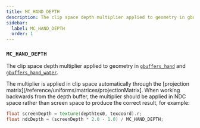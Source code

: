 ```yaml
---
title: MC_HAND_DEPTH
description: The clip space depth multiplier applied to geometry in gbuffers_hand and gbuffers_hand_water`.
sidebar:
  label: MC_HAND_DEPTH
  order: 1
---
```


### `MC_HAND_DEPTH`

The clip space depth multiplier applied to geometry in [`gbuffers_hand`](/reference/programs/gbuffers) and [`gbuffers_hand_water`](/reference/programs/gbuffers).

The multiplier is applied in clip space automatically through the [projection matrix](/reference/uniforms/matrices/projectionMatrix]. When working backwards from the depth buffer, the multiplier should be applied in NDC space rather than screen space to produce the correct result, for example:

```glsl
float screenDepth = texture(depthtex0, texcoord).r;
float ndcDepth = (screenDepth * 2.0 - 1.0) / MC_HAND_DEPTH;
```